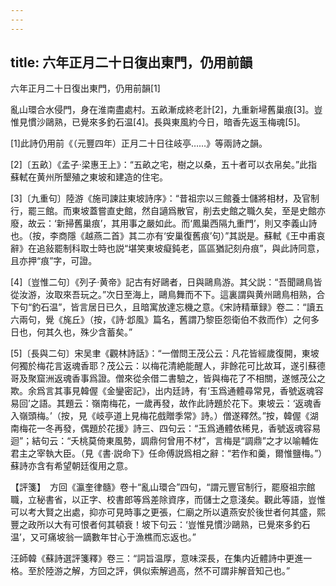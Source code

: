 ```yaml
---
---
---
```

title: 六年正月二十日復出東門，仍用前韻
---



六年正月二十日復出東門，仍用前韻[1]


亂山環合水侵門，身在淮南盡處村。五畝漸成終老計[2]，九重新埽舊巢痕[3]。豈惟見慣沙鷗熟，已覺來多釣石温[4]。長與東風約今日，暗香先返玉梅魂[5]。

[1]此詩仍用前《（元豐四年）正月二十日往岐亭……》等兩詩之韻。

[2]〔五畝〕《孟子·梁惠王上》：“五畝之宅，樹之以桑，五十者可以衣帛矣。”此指蘇軾在黄州所墾殖之東坡和建造的住宅。

[3]〔九重句〕陸游《施司諫註東坡詩序》：“昔祖宗以三館養士儲將相材，及官制行，罷三館。而東坡蓋嘗直史館，然自讁爲散官，削去史館之職久矣，至是史館亦廢，故云：‘新掃舊巢痕’，其用事之嚴如此。而‘鳳巢西隔九重門’，則又李義山詩也。（按，李商隱《越燕二首》其二亦有‘安巢復舊痕’句）”其説是。蘇軾《王中甫哀辭》在追敍罷制科取士時也説“堪笑東坡癡鈍老，區區猶記刻舟痕”，與此詩同意，且亦押“痕”字，可證。

[4]〔豈惟二句〕《列子·黄帝》記古有好鷗者，日與鷗鳥游。其父説：“吾聞鷗鳥皆從汝游，汝取來吾玩之。”次日至海上，鷗鳥舞而不下。這裏謂與黄州鷗鳥相熟，合下句“釣石温”，皆言居日已久，且暗寓放達忘機之意。《宋詩精華録》卷二：“讀五六兩句，覺《旄丘》（按，《詩·邶風》篇名，舊謂乃黎臣怨衛伯不救而作）之何多日也，何其久也，殊少含蓄矣。”

[5]〔長與二句〕宋吴聿《觀林詩話》：“一僧問王茂公云：凡花皆經歲復開，東坡何獨於梅花言返魂香耶？茂公云：以梅花清絶能醒人，非餘花可比故耳，遂引蘇德哥及聚窟洲返魂香事爲證。僧來從余借二書驗之，皆與梅花了不相關，遂憾茂公之欺。余爲言其事見韓偓《金鑾密記》，出内廷詩，有‘玉爲通體尋常見，香號返魂容易回’之語。其題云：嶺南梅花，一歲再發，故作此詩題於花下。東坡云：‘返魂香入嶺頭梅。’（按，見《岐亭道上見梅花戲贈季常》詩。）僧遂釋然。”按，韓偓《湖南梅花一冬再發，偶題於花援》詩三、四句云：“玉爲通體依稀見，香號返魂容易迴”；結句云：“夭桃莫倚東風勢，調鼎何曾用不材”，言梅是“調鼎”之才以喻輔佐君主之宰執大臣。（見《書·説命下》任命傅説爲相之辭：“若作和羹，爾惟鹽梅。”）蘇詩亦含有希望朝廷復用之意。

【評箋】　方回《瀛奎律髓》卷十“亂山環合”四句，“謂元豐官制行，罷廢祖宗館職，立秘書省，以正字、校書郎等爲差除資序，而儲士之意淺矣。觀此等語，豈惟可以考大賢之出處，抑亦可見時事之更張，仁廟之所以遺燕安於後世者何其盛，熙豐之政所以大有可恨者何其頓衰！坡下句云：‘豈惟見慣沙鷗熟，已覺來多釣石温’，又可痛坡翁一謫數年甘心于漁樵而忘返也。”

汪師韓《蘇詩選評箋釋》卷三：“詞旨温厚，意味深長，在集内近體詩中更進一格。至於陸游之解，方回之評，俱似索解過高，然不可謂非解音知己也。”